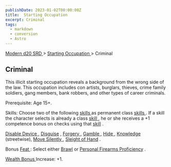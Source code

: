 ```yaml
---
publishDate: 2023-01-02T00:00:00Z
title:  Starting Occupation 
excerpt: Criminal
tags:
  - markdown
  - conversion
  - Astro
---
```


[ Modern d20 SRD ](/#modernD20) > [ Starting Occupation ](modern-d20-srd-starting-occupation-index) > Criminal

##  Criminal

This illicit starting occupation reveals a background from the wrong side of
the law. This occupation includes con artists, burglars, thieves, crime family
soldiers, gang members, bank robbers, and other types of career criminals.

Prerequisite: Age 15+.

Skills: Choose two of the following [ skills ](modern-d20-srd-skills-index) as
permanent class [ skills ](modern-d20-srd-skills-index) . If a skill the
character selects is already a class [ skill ](modern-d20-srd-skills-index) ,
he or she receives a +1 competence bonus on checks using that [ skill](modern-d20-srd-skills-index) .

[ Disable Device ](modern-d20-srd-skills-disable-device) , [ Disguise](modern-d20-srd-skills-disguise) , [ Forgery ](modern-d20-srd-skills-forgery)
, [ Gamble ](modern-d20-srd-skills-gamble) , [ Hide ](modern-d20-srd-skills-hide) , [ Knowledge ](modern-d20-srd-skills-knowledge) (streetwise), [ Move Silently ](modern-d20-srd-skills-move-silently) , [ Sleight of Hand](modern-d20-srd-skills-sleight-of-hand) .

Bonus [ Feat ](modern-d20-srd-feats-index) : Select either [ Brawl](modern-d20-srd-feats-brawl) or [ Personal Firearms Proficiency](modern-d20-srd-feats-personal-firearms-proficiency) .

[ Wealth Bonus ](modern-d20-srd-wealth-wealth-bonus) Increase: +1.

